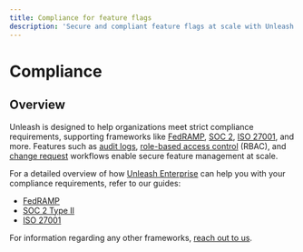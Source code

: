 ```yaml
---
title: Compliance for feature flags
description: 'Secure and compliant feature flags at scale with Unleash.'
---
```


# Compliance

## Overview

Unleash is designed to help organizations meet strict compliance requirements, supporting frameworks like [FedRAMP](https://www.fedramp.gov/program-basics/), [SOC 2](https://www.aicpa-cima.com/topic/audit-assurance/audit-and-assurance-greater-than-soc-2), [ISO 27001](https://en.wikipedia.org/wiki/ISO/IEC_27001), and more. Features such as [audit logs](/reference/events#event-log), [role-based access control](/reference/rbac) (RBAC), and [change request](/reference/change-requests) workflows enable secure feature management at scale.

For a detailed overview of how [Unleash Enterprise](https://www.getunleash.io/pricing) can help you with your compliance requirements, refer to our guides:
- [FedRAMP](/using-unleash/compliance/fedramp)
- [SOC 2 Type II](/using-unleash/compliance/soc2)
- [ISO 27001](/using-unleash/compliance/iso27001)


For information regarding any other frameworks, [reach out to us](mailto:sales@getunleash.io).
